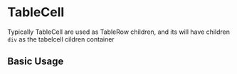 
<Meta of={TableCellStories} />

# TableCell
  Typically TableCell are used as TableRow children, and its will have children `div` as the tabelcell cildren container

## Basic Usage

<Canvas of={TableCellStories.BasicUsage} />
<Controls />

<RenderHtmlMarkup of={TableCellStories.BasicUsage} />
